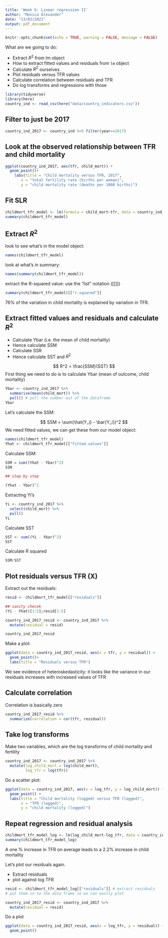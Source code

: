 ```yaml
---
title: 'Week 6: Linear regression II'
author: "Monica Alexander"
date: "13/02/2021"
output: pdf_document
---
```



```r
knitr::opts_chunk$set(echo = TRUE, warning = FALSE, message = FALSE)
```

What are we going to do:

- Extract $R^2$ from lm object
- How to extract fitted values and residuals from `lm` object
- Calculate $R^2$ ourselves
- Plot residuals versus TFR values
- Calculate correlation between residuals and TFR
- Do log transforms and regressions with those

```r
library(tidyverse)
library(here)
country_ind <- read_csv(here("data/country_indicators.csv"))

```


## Filter to just be 2017

```r
country_ind_2017 <- country_ind %>% filter(year==2017)
```

## Look at the observed relationship between TFR and child mortality

```r
ggplot(country_ind_2017, aes(tfr, child_mort)) + 
  geom_point()+
    labs(title = "Child mortality versus TFR, 2017", 
       x = "total fertility rate (births per woman)",
       y = "child mortality rate (deaths per 1000 births)")
```

## Fit SLR

```r
childmort_tfr_model <- lm(formula = child_mort~tfr, data = country_ind_2017)
summary(childmort_tfr_model)
```

## Extract $R^2$

look to see what's in the model object:

```r
names(childmort_tfr_model)
```


look at what's in summary:

```r
names(summary(childmort_tfr_model))
```

extract the R-squared value: use the "list" notation ([[]])

```r
summary(childmort_tfr_model)[["r.squared"]]
```

76% of the variation in child mortality is explained by variation in TFR. 


## Extract fitted values and residuals and calculate $R^2$

- Calculate Ybar (i.e. the mean of child mortality)
- Hence calculate SSM
- Calculate SSR
- Hence calculate SST and $R^2$

$$
R^2 = \frac{SSM}{SST}
$$
First thing we need to do is to calculate Ybar (mean of outcome, child mortality)

```r
Ybar <- country_ind_2017 %>% 
  summarise(mean(child_mort)) %>% 
  pull() # pull the number out of the dataframe
Ybar
```

Let's calculate the SSM:

$$
SSM = \sum(\hat{Y_i} - \bar{Y_i})^2
$$
We need fitted values, we can get these from our model object:

```r
names(childmort_tfr_model)
Yhat <- childmort_tfr_model[["fitted.values"]]
```

Calculate SSM:

```r
SSM = sum((Yhat - Ybar)^2)
SSM

## step by step

(Yhat - Ybar)^2

```

Extracting Yi's

```r
Yi <- country_ind_2017 %>% 
  select(child_mort) %>% 
  pull()
Yi
```

Calculate SST

```r
SST <- sum((Yi - Ybar)^2)
SST
```

Calculate R squared

```r
SSM/SST
```


## Plot residuals versus TFR (X)

Extract out the residuals:

```r
resid <- childmort_tfr_model[["residuals"]]

## sanity checek
(Yi - Yhat)[1:5];resid[1:5]
```

```r
country_ind_2017_resid <- country_ind_2017 %>% 
  mutate(residual = resid)

country_ind_2017_resid
```
Make a plot:

```r
ggplot(data = country_ind_2017_resid, aes(x = tfr, y = residual)) +
  geom_point()+
  labs(title = "Residuals versus TFR")
```
We see evidence of heteroskedasticity: it looks like the variance in our residuals increases with increased values of TFR


## Calculate correlation

Correlation is basically zero

```r
country_ind_2017_resid %>% 
  summarize(correlation = cor(tfr, residual))
```


## Take log transforms

Make two variables, which are the log transforms of child mortality and fertility

```r
country_ind_2017 <- country_ind_2017 %>% 
  mutate(log_child_mort = log(child_mort),
         log_tfr = log(tfr))
```

Do a scatter plot:

```r
ggplot(data = country_ind_2017, aes(x = log_tfr, y = log_child_mort)) + 
  geom_point() + 
  labs(title = "Child mortality (logged) versus TFR (logged)",
       x = "TFR (logged)",
       y = "child mortality (logged)")
```

## Repeat regression and residual analysis

```r
childmort_tfr_model_log <- lm(log_child_mort~log_tfr, data = country_ind_2017)
summary(childmort_tfr_model_log)
```
A one % increase in TFR on average leads to a 2.2% increase in child mortality 

Let's plot our residuals again.

- Extract residuals
- plot against log TFR


```r
resid <- childmort_tfr_model_log[["residuals"]] # extract residuals
# put them in to the data frame so we can easily plot

country_ind_2017_resid <- country_ind_2017 %>% 
  mutate(residual = resid)
```
Do a plot

```r
ggplot(data = country_ind_2017_resid, aes(x = log_tfr, y = residual)) + 
  geom_point()
```

